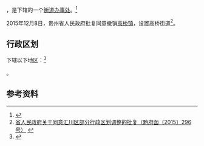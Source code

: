 {{中国乡级行政区|52/03/03/100/000}}

'''{{PAGENAMEBASE}}'''，是{{PRC admin/fullname|52/03/03/100/000|3}}下辖的一个[[街道办事处|街道办事处]]。<ref>{{PRC admin/ref sgc|{{PRC admin/parent|52/03/03/100/000}}}}</ref>

2015年12月8日，贵州省人民政府批复同意撤销[[高桥镇_(遵义市)|高桥镇]]，设置高桥街道<ref>[http://www.gzgov.gov.cn/xxgk/zfxxgkpt/szfxxgkml/ztfl/zhzw/201701/t20170106_683089.html 省人民政府关于同意汇川区部分行政区划调整的批复（黔府函〔2015〕296号）] {{webarchive|url=https://web.archive.org/web/20170902013847/http://www.gzgov.gov.cn/xxgk/zfxxgkpt/szfxxgkml/ztfl/zhzw/201701/t20170106_683089.html |date=2017-09-02 }}</ref>。

== 行政区划 ==

{{PAGENAMEBASE}}下辖以下地区：<ref>{{PRC admin/ref sgc|52/03/03/100/000}}</ref>

{{PRC admin/children|52/03/03/100/000}}。

== 参考资料 ==

{{reflist}}

{{行政区划小作品}}
{{PRC admin/navcat|52/03/03/100/000}}